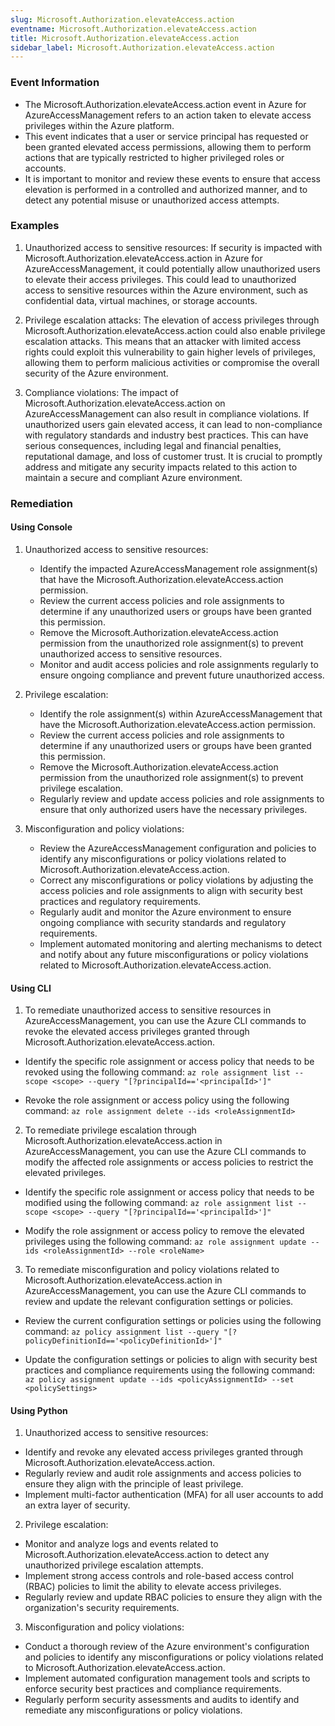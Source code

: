 ```yaml
--- 
slug: Microsoft.Authorization.elevateAccess.action
eventname: Microsoft.Authorization.elevateAccess.action
title: Microsoft.Authorization.elevateAccess.action
sidebar_label: Microsoft.Authorization.elevateAccess.action
---
```

                       
### Event Information

- The Microsoft.Authorization.elevateAccess.action event in Azure for AzureAccessManagement refers to an action taken to elevate access privileges within the Azure platform.
- This event indicates that a user or service principal has requested or been granted elevated access permissions, allowing them to perform actions that are typically restricted to higher privileged roles or accounts.
- It is important to monitor and review these events to ensure that access elevation is performed in a controlled and authorized manner, and to detect any potential misuse or unauthorized access attempts.


### Examples

1. Unauthorized access to sensitive resources: If security is impacted with Microsoft.Authorization.elevateAccess.action in Azure for AzureAccessManagement, it could potentially allow unauthorized users to elevate their access privileges. This could lead to unauthorized access to sensitive resources within the Azure environment, such as confidential data, virtual machines, or storage accounts.

2. Privilege escalation attacks: The elevation of access privileges through Microsoft.Authorization.elevateAccess.action could also enable privilege escalation attacks. This means that an attacker with limited access rights could exploit this vulnerability to gain higher levels of privileges, allowing them to perform malicious activities or compromise the overall security of the Azure environment.

3. Compliance violations: The impact of Microsoft.Authorization.elevateAccess.action on AzureAccessManagement can also result in compliance violations. If unauthorized users gain elevated access, it can lead to non-compliance with regulatory standards and industry best practices. This can have serious consequences, including legal and financial penalties, reputational damage, and loss of customer trust. It is crucial to promptly address and mitigate any security impacts related to this action to maintain a secure and compliant Azure environment.

### Remediation

#### Using Console

1. Unauthorized access to sensitive resources:
   - Identify the impacted AzureAccessManagement role assignment(s) that have the Microsoft.Authorization.elevateAccess.action permission.
   - Review the current access policies and role assignments to determine if any unauthorized users or groups have been granted this permission.
   - Remove the Microsoft.Authorization.elevateAccess.action permission from the unauthorized role assignment(s) to prevent unauthorized access to sensitive resources.
   - Monitor and audit access policies and role assignments regularly to ensure ongoing compliance and prevent future unauthorized access.

2. Privilege escalation:
   - Identify the role assignment(s) within AzureAccessManagement that have the Microsoft.Authorization.elevateAccess.action permission.
   - Review the current access policies and role assignments to determine if any unauthorized users or groups have been granted this permission.
   - Remove the Microsoft.Authorization.elevateAccess.action permission from the unauthorized role assignment(s) to prevent privilege escalation.
   - Regularly review and update access policies and role assignments to ensure that only authorized users have the necessary privileges.

3. Misconfiguration and policy violations:
   - Review the AzureAccessManagement configuration and policies to identify any misconfigurations or policy violations related to Microsoft.Authorization.elevateAccess.action.
   - Correct any misconfigurations or policy violations by adjusting the access policies and role assignments to align with security best practices and regulatory requirements.
   - Regularly audit and monitor the Azure environment to ensure ongoing compliance with security standards and regulatory requirements.
   - Implement automated monitoring and alerting mechanisms to detect and notify about any future misconfigurations or policy violations related to Microsoft.Authorization.elevateAccess.action.

#### Using CLI

1. To remediate unauthorized access to sensitive resources in AzureAccessManagement, you can use the Azure CLI commands to revoke the elevated access privileges granted through Microsoft.Authorization.elevateAccess.action. 

- Identify the specific role assignment or access policy that needs to be revoked using the following command:
  `az role assignment list --scope <scope> --query "[?principalId=='<principalId>']"`

- Revoke the role assignment or access policy using the following command:
  `az role assignment delete --ids <roleAssignmentId>`

2. To remediate privilege escalation through Microsoft.Authorization.elevateAccess.action in AzureAccessManagement, you can use the Azure CLI commands to modify the affected role assignments or access policies to restrict the elevated privileges.

- Identify the specific role assignment or access policy that needs to be modified using the following command:
  `az role assignment list --scope <scope> --query "[?principalId=='<principalId>']"`

- Modify the role assignment or access policy to remove the elevated privileges using the following command:
  `az role assignment update --ids <roleAssignmentId> --role <roleName>`

3. To remediate misconfiguration and policy violations related to Microsoft.Authorization.elevateAccess.action in AzureAccessManagement, you can use the Azure CLI commands to review and update the relevant configuration settings or policies.

- Review the current configuration settings or policies using the following command:
  `az policy assignment list --query "[?policyDefinitionId=='<policyDefinitionId>']"`

- Update the configuration settings or policies to align with security best practices and compliance requirements using the following command:
  `az policy assignment update --ids <policyAssignmentId> --set <policySettings>`

#### Using Python

1. Unauthorized access to sensitive resources:
- Identify and revoke any elevated access privileges granted through Microsoft.Authorization.elevateAccess.action.
- Regularly review and audit role assignments and access policies to ensure they align with the principle of least privilege.
- Implement multi-factor authentication (MFA) for all user accounts to add an extra layer of security.

2. Privilege escalation:
- Monitor and analyze logs and events related to Microsoft.Authorization.elevateAccess.action to detect any unauthorized privilege escalation attempts.
- Implement strong access controls and role-based access control (RBAC) policies to limit the ability to elevate access privileges.
- Regularly review and update RBAC policies to ensure they align with the organization's security requirements.

3. Misconfiguration and policy violations:
- Conduct a thorough review of the Azure environment's configuration and policies to identify any misconfigurations or policy violations related to Microsoft.Authorization.elevateAccess.action.
- Implement automated configuration management tools and scripts to enforce security best practices and compliance requirements.
- Regularly perform security assessments and audits to identify and remediate any misconfigurations or policy violations.


 